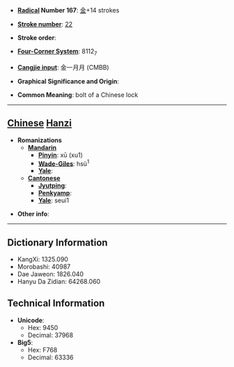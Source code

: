 * '''[[Wiktionary:Chinese radical index| Radical]] Number 167''': [[Wiktionary:Chinese radical index 金|金]]+14 strokes

* '''[[Wiktionary:Chinese total strokes index|Stroke number]]''': [[Wiktionary:Chinese total strokes index 22|22]]

* '''Stroke order''': 

* '''[[Wiktionary:Chinese four corner index|Four-Corner System]]''': 8112<sub>7</sub>

* '''[[Wiktionary:Chinese Cangjie index|Cangjie input]]''': 金一月月 (CMBB)

* '''Graphical Significance and Origin''': 

* '''Common Meaning''': bolt of a Chinese lock

----

== [[Chinese]] [[Hanzi]] ==

* '''Romanizations'''
** '''[[Mandarin]]'''
*** '''[[Pinyin]]''': xū (xu1)
*** '''[[Wade-Giles]]''': hsü<sup>1</sup>
*** '''[[Yale]]''': 
** '''[[Cantonese]]'''
*** '''[[Jyutping]]''':
*** '''[[Penkyamp]]''': 
*** '''[[Yale]]''': seui1

* '''Other info''': 

----

== Dictionary Information ==

* KangXi: 1325.090
* Morobashi: 40987
* Dae Jaweon: 1826.040
* Hanyu Da Zidian: 64268.060

== Technical Information ==

* '''Unicode''':
** Hex: 9450
** Decimal: 37968
* '''Big5''':
** Hex: F768
** Decimal: 63336